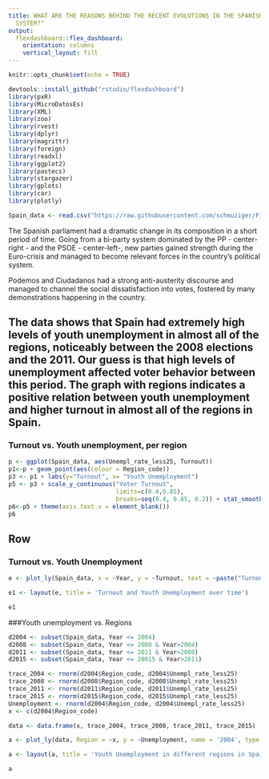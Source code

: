 ```yaml
---
title: WHAT ARE THE REASONS BEHIND THE RECENT EVOLUTIONS IN THE SPANISH POLITICAL
  SYSTEM?"
output: 
  flexdashboard::flex_dashboard:
    orientation: columns
    vertical_layout: fill
---
```


```r
knitr::opts_chunk$set(echo = TRUE)
```

```r
devtools::install_github("rstudio/flexdashboard")
library(pxR)
library(MicroDatosEs)
library(XML)
library(zoo)
library(rvest)
library(dplyr)
library(magrittr)
library(foreign)
library(readxl)
library(ggplot2)
library(pastecs)
library(stargazer)
library(gplots)
library(car)
library(plotly)
```

```r
Spain_data <- read.csv("https://raw.githubusercontent.com/schmuziger/Final-Data-Project/master/spain_data.csv")
```

The Spanish parliament had a dramatic  change in its composition in a short period of time. Going from a bi-party system dominated by the PP - center-right - and the PSOE - center-left-, new parties gained strength during the Euro-crisis and managed to become relevant forces in the country's political system. 

Podemos and Ciudadanos had a strong anti-austerity discourse and managed to channel the social dissatisfaction into votes, fostered by many demonstrations happening in the country.

The data shows that Spain had extremely high levels of youth unemployment in almost all of the regions, noticeably between the 2008 elections and the 2011. Our guess is that high levels of unemployment affected voter behavior between this period. The graph with regions indicates a positive relation between youth unemployment and higher turnout in almost all of the regions in Spain.
-------------------------------------

### Turnout vs. Youth unemployment, per region 

```r
p <- ggplot(Spain_data, aes(Unempl_rate_less25, Turnout))
p1<-p + geom_point(aes(colour = Region_code)) 
p3 <- p1 + labs(y="Turnout", x= "Youth Unemployment")
p5 <- p3 + scale_y_continuous("Voter Turnout",
                              limits=c(0.4,0.85),
                              breaks=seq(0.4, 0.85, 0.2)) + stat_smooth(method = 'lm', aes(colour = Region_code), se = FALSE)
p6<-p5 + theme(axis.text.x = element_blank())
p6
```

Row
-------------------------------------
    
### Turnout vs. Youth Unemployment
    
```r
e <- plot_ly(Spain_data, x = ~Year, y = ~Turnout, text = ~paste("Turnout: ", Turnout), mode = "markers", color = ~Unempl_rate_less25, size = ~Unempl_rate_less25, opacity = ~Unempl_rate_less25)

e1 <- layout(e, title = 'Turnout and Youth Unemployment over time')

e1
```

###Youth unemployment vs. Regions

```r
d2004 <- subset(Spain_data, Year <= 2004)
d2008 <- subset(Spain_data, Year <= 2008 & Year>2004)
d2011 <- subset(Spain_data, Year <= 2011 & Year>2008)
d2015 <- subset(Spain_data, Year <= 20015 & Year>2011)

trace_2004 <- rnorm(d2004$Region_code, d2004$Unempl_rate_less25)
trace_2008 <- rnorm(d2008$Region_code, d2008$Unempl_rate_less25)
trace_2011 <- rnorm(d2011$Region_code, d2011$Unempl_rate_less25)
trace_2015 <- rnorm(d2015$Region_code, d2015$Unempl_rate_less25)
Unemployment <- rnorm(d2004$Region_code, d2004$Unempl_rate_less25)
x <- c(d2004$Region_code)

data <- data.frame(x, trace_2004, trace_2008, trace_2011, trace_2015)

a <- plot_ly(data, Region = ~x, y = ~Unemployment, name = '2004', type = 'scatter', mode = 'lines')%>%add_trace(y = ~trace_2008, name = '2008', mode = 'lines')%>%add_trace(y = ~trace_2011, name ='2011', mode = 'lines')%>%add_trace(y = ~trace_2015, name = '2015', mode = 'lines')

a <- layout(a, title = 'Youth Unemployment in different regions in Spain over time')

a
```
